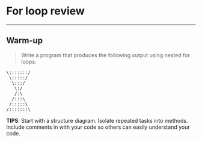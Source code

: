 
# For loop review

---

## Warm-up

> Write a program that produces the following output using nested for loops:

```raw
\:::::::/
 \:::::/
  \:::/ 
   \:/
   /:\
  /:::\
 /:::::\
/:::::::\
```

**TIPS**: Start with a structure diagram. Isolate repeated tasks into methods. Include 
comments in with your code so others can easily understand your code.